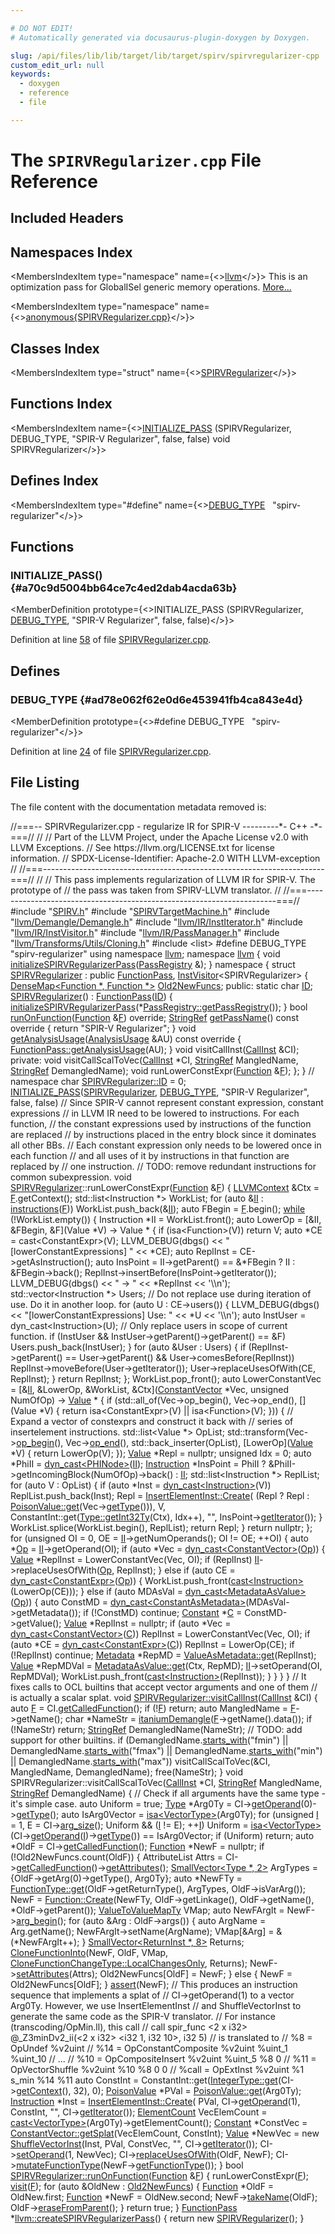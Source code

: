 ```yaml
---

# DO NOT EDIT!
# Automatically generated via docusaurus-plugin-doxygen by Doxygen.

slug: /api/files/lib/lib/target/lib/target/spirv/spirvregularizer-cpp
custom_edit_url: null
keywords:
  - doxygen
  - reference
  - file

---
```





# The `SPIRVRegularizer.cpp` File Reference

<DoxygenPage pluginConfig={pluginConfig}>



## Included Headers

<IncludesList>
<IncludesListItem
  filePath="SPIRV.h"
  permalink="/docs/api/files/lib/lib/target/lib/target/spirv/spirv-h"
  isLocal="true" />
<IncludesListItem
  filePath="SPIRVTargetMachine.h"
  permalink="/docs/api/files/lib/lib/target/lib/target/spirv/spirvtargetmachine-h"
  isLocal="true" />
<IncludesListItem
  filePath="llvm/Demangle/Demangle.h"
  permalink="/docs/api/files/include/include/llvm/include/llvm/demangle/demangle-h"
  isLocal="true" />
<IncludesListItem
  filePath="llvm/IR/InstIterator.h"
  permalink="/docs/api/files/include/include/llvm/include/llvm/ir/institerator-h"
  isLocal="true" />
<IncludesListItem
  filePath="llvm/IR/InstVisitor.h"
  permalink="/docs/api/files/include/include/llvm/include/llvm/ir/instvisitor-h"
  isLocal="true" />
<IncludesListItem
  filePath="llvm/IR/PassManager.h"
  permalink="/docs/api/files/include/include/llvm/include/llvm/ir/passmanager-h"
  isLocal="true" />
<IncludesListItem
  filePath="llvm/Transforms/Utils/Cloning.h"
  permalink="/docs/api/files/include/include/llvm/include/llvm/transforms/include/llvm/transforms/utils/cloning-h"
  isLocal="true" />
<IncludesListItem
  filePath="list"
  permalink=""
  isLocal="false" />
</IncludesList>

## Namespaces Index

<MembersIndex>

<MembersIndexItem
  type="namespace"
  name={<><a href="/docs/api/namespaces/llvm">llvm</a></>}>
This is an optimization pass for GlobalISel generic memory operations. <a href="/docs/api/namespaces/llvm/#details">More...</a>
</MembersIndexItem>

<MembersIndexItem
  type="namespace"
  name={<><a href="/docs/api/namespaces/anonymous-spirvregularizer-cpp-">anonymous&#123;SPIRVRegularizer.cpp&#125;</a></>}>
</MembersIndexItem>

</MembersIndex>

## Classes Index

<MembersIndex>

<MembersIndexItem
  type="struct"
  name={<><a href="/docs/api/structs/anonymous-namespace-spirvregularizer-cpp-/spirvregularizer">SPIRVRegularizer</a></>}>
</MembersIndexItem>

</MembersIndex>

## Functions Index

<MembersIndex>

<MembersIndexItem
  name={<><a href="#a70c9d5004bb64ce7c4ed2dab4acda63b">INITIALIZE&#95;PASS</a> (SPIRVRegularizer, DEBUG&#95;TYPE, &quot;SPIR-V Regularizer&quot;, false, false) void SPIRVRegularizer</>}>
</MembersIndexItem>

</MembersIndex>

## Defines Index

<MembersIndex>

<MembersIndexItem
  type="#define"
  name={<><a href="#ad78e062f62e0d6e453941fb4ca843e4d">DEBUG&#95;TYPE</a>&nbsp;&nbsp;&nbsp;&quot;spirv-regularizer&quot;</>}>
</MembersIndexItem>

</MembersIndex>


<SectionDefinition>

## Functions

### INITIALIZE&#95;PASS() {#a70c9d5004bb64ce7c4ed2dab4acda63b}

<MemberDefinition
  prototype={<>INITIALIZE&#95;PASS (SPIRVRegularizer, <a href="/docs/api/files/include/include/llvm/include/llvm/adt/genericcycleimpl-h/#ad78e062f62e0d6e453941fb4ca843e4d">DEBUG&#95;TYPE</a>, &quot;SPIR-V Regularizer&quot;, false, false)</>}>

Definition at line <a href="#l00058">58</a> of file <a href="/docs/api/files/lib/lib/target/lib/target/spirv/spirvregularizer-cpp">SPIRVRegularizer.cpp</a>.
</MemberDefinition>

</SectionDefinition>

<SectionDefinition>

## Defines

### DEBUG&#95;TYPE {#ad78e062f62e0d6e453941fb4ca843e4d}

<MemberDefinition
  prototype={<>#define DEBUG&#95;TYPE&nbsp;&nbsp;&nbsp;&quot;spirv-regularizer&quot;</>}>

Definition at line <a href="#l00024">24</a> of file <a href="/docs/api/files/lib/lib/target/lib/target/spirv/spirvregularizer-cpp">SPIRVRegularizer.cpp</a>.
</MemberDefinition>

</SectionDefinition>

## File Listing

The file content with the documentation metadata removed is:

<ProgramListing>

<Link id="l00001" /><CodeLine lineNumber="1"><Highlight kind="comment">//===-- SPIRVRegularizer.cpp - regularize IR for SPIR-V ---------&#42;- C++ -&#42;-===//</Highlight><Highlight kind="normal"></Highlight></CodeLine>
<Link id="l00002" /><CodeLine lineNumber="2"><Highlight kind="normal"></Highlight><Highlight kind="comment">//</Highlight><Highlight kind="normal"></Highlight></CodeLine>
<Link id="l00003" /><CodeLine lineNumber="3"><Highlight kind="normal"></Highlight><Highlight kind="comment">// Part of the LLVM Project, under the Apache License v2.0 with LLVM Exceptions.</Highlight><Highlight kind="normal"></Highlight></CodeLine>
<Link id="l00004" /><CodeLine lineNumber="4"><Highlight kind="normal"></Highlight><Highlight kind="comment">// See https://llvm.org/LICENSE.txt for license information.</Highlight><Highlight kind="normal"></Highlight></CodeLine>
<Link id="l00005" /><CodeLine lineNumber="5"><Highlight kind="normal"></Highlight><Highlight kind="comment">// SPDX-License-Identifier: Apache-2.0 WITH LLVM-exception</Highlight><Highlight kind="normal"></Highlight></CodeLine>
<Link id="l00006" /><CodeLine lineNumber="6"><Highlight kind="normal"></Highlight><Highlight kind="comment">//</Highlight><Highlight kind="normal"></Highlight></CodeLine>
<Link id="l00007" /><CodeLine lineNumber="7"><Highlight kind="normal"></Highlight><Highlight kind="comment">//===----------------------------------------------------------------------===//</Highlight><Highlight kind="normal"></Highlight></CodeLine>
<Link id="l00008" /><CodeLine lineNumber="8"><Highlight kind="normal"></Highlight><Highlight kind="comment">//</Highlight><Highlight kind="normal"></Highlight></CodeLine>
<Link id="l00009" /><CodeLine lineNumber="9"><Highlight kind="normal"></Highlight><Highlight kind="comment">// This pass implements regularization of LLVM IR for SPIR-V. The prototype of</Highlight><Highlight kind="normal"></Highlight></CodeLine>
<Link id="l00010" /><CodeLine lineNumber="10"><Highlight kind="normal"></Highlight><Highlight kind="comment">// the pass was taken from SPIRV-LLVM translator.</Highlight><Highlight kind="normal"></Highlight></CodeLine>
<Link id="l00011" /><CodeLine lineNumber="11"><Highlight kind="normal"></Highlight><Highlight kind="comment">//</Highlight><Highlight kind="normal"></Highlight></CodeLine>
<Link id="l00012" /><CodeLine lineNumber="12"><Highlight kind="normal"></Highlight><Highlight kind="comment">//===----------------------------------------------------------------------===//</Highlight><Highlight kind="normal"></Highlight></CodeLine>
<Link id="l00013" /><CodeLine lineNumber="13"><Highlight kind="normal"></Highlight></CodeLine>
<Link id="l00014" /><CodeLine lineNumber="14"><Highlight kind="normal"></Highlight><Highlight kind="preprocessor">#include &quot;<a href="/docs/api/files/lib/lib/target/lib/target/spirv/spirv-h">SPIRV.h</a>&quot;</Highlight><Highlight kind="normal"></Highlight></CodeLine>
<Link id="l00015" /><CodeLine lineNumber="15"><Highlight kind="normal"></Highlight><Highlight kind="preprocessor">#include &quot;<a href="/docs/api/files/lib/lib/target/lib/target/spirv/spirvtargetmachine-h">SPIRVTargetMachine.h</a>&quot;</Highlight><Highlight kind="normal"></Highlight></CodeLine>
<Link id="l00016" /><CodeLine lineNumber="16"><Highlight kind="normal"></Highlight><Highlight kind="preprocessor">#include &quot;<a href="/docs/api/files/include/include/llvm/include/llvm/demangle/demangle-h">llvm/Demangle/Demangle.h</a>&quot;</Highlight><Highlight kind="normal"></Highlight></CodeLine>
<Link id="l00017" /><CodeLine lineNumber="17"><Highlight kind="normal"></Highlight><Highlight kind="preprocessor">#include &quot;<a href="/docs/api/files/include/include/llvm/include/llvm/ir/institerator-h">llvm/IR/InstIterator.h</a>&quot;</Highlight><Highlight kind="normal"></Highlight></CodeLine>
<Link id="l00018" /><CodeLine lineNumber="18"><Highlight kind="normal"></Highlight><Highlight kind="preprocessor">#include &quot;<a href="/docs/api/files/include/include/llvm/include/llvm/ir/instvisitor-h">llvm/IR/InstVisitor.h</a>&quot;</Highlight><Highlight kind="normal"></Highlight></CodeLine>
<Link id="l00019" /><CodeLine lineNumber="19"><Highlight kind="normal"></Highlight><Highlight kind="preprocessor">#include &quot;<a href="/docs/api/files/include/include/llvm/include/llvm/ir/passmanager-h">llvm/IR/PassManager.h</a>&quot;</Highlight><Highlight kind="normal"></Highlight></CodeLine>
<Link id="l00020" /><CodeLine lineNumber="20"><Highlight kind="normal"></Highlight><Highlight kind="preprocessor">#include &quot;<a href="/docs/api/files/include/include/llvm/include/llvm/transforms/include/llvm/transforms/utils/cloning-h">llvm/Transforms/Utils/Cloning.h</a>&quot;</Highlight><Highlight kind="normal"></Highlight></CodeLine>
<Link id="l00021" /><CodeLine lineNumber="21"><Highlight kind="normal"></Highlight></CodeLine>
<Link id="l00022" /><CodeLine lineNumber="22"><Highlight kind="normal"></Highlight><Highlight kind="preprocessor">#include &lt;list&gt;</Highlight><Highlight kind="normal"></Highlight></CodeLine>
<Link id="l00023" /><CodeLine lineNumber="23"><Highlight kind="normal"></Highlight></CodeLine>
<Link id="l00024" /><CodeLine lineNumber="24" lineLink="#ad78e062f62e0d6e453941fb4ca843e4d"><Highlight kind="normal"></Highlight><Highlight kind="preprocessor">#define DEBUG&#95;TYPE &quot;spirv-regularizer&quot;</Highlight><Highlight kind="normal"></Highlight></CodeLine>
<Link id="l00025" /><CodeLine lineNumber="25"><Highlight kind="normal"></Highlight></CodeLine>
<Link id="l00026" /><CodeLine lineNumber="26"><Highlight kind="normal"></Highlight><Highlight kind="keyword">using namespace </Highlight><Highlight kind="normal"><a href="/docs/api/namespaces/llvm">llvm</a>;</Highlight></CodeLine>
<Link id="l00027" /><CodeLine lineNumber="27"><Highlight kind="normal"></Highlight></CodeLine>
<Link id="l00028" /><CodeLine lineNumber="28"><Highlight kind="normal"></Highlight><Highlight kind="keyword">namespace </Highlight><Highlight kind="normal"><a href="/docs/api/namespaces/llvm">llvm</a> &#123;</Highlight></CodeLine>
<Link id="l00029" /><CodeLine lineNumber="29" lineLink="/docs/api/namespaces/llvm/#a7d67cd03e1f9f6953f0417370f3f9ff7"><Highlight kind="normal"></Highlight><Highlight kind="keywordtype">void</Highlight><Highlight kind="normal"> <a href="/docs/api/namespaces/llvm/#a7d67cd03e1f9f6953f0417370f3f9ff7">initializeSPIRVRegularizerPass</a>(<a href="/docs/api/classes/llvm/passregistry">PassRegistry</a> &amp;);</Highlight></CodeLine>
<Link id="l00030" /><CodeLine lineNumber="30"><Highlight kind="normal">&#125;</Highlight></CodeLine>
<Link id="l00031" /><CodeLine lineNumber="31"><Highlight kind="normal"></Highlight></CodeLine>
<Link id="l00032" /><CodeLine lineNumber="32" lineLink="/docs/api/namespaces/anonymous-spirvregularizer-cpp-"><Highlight kind="normal"></Highlight><Highlight kind="keyword">namespace </Highlight><Highlight kind="normal">&#123;</Highlight></CodeLine>
<Link id="l00033" /><CodeLine lineNumber="33" lineLink="/docs/api/structs/anonymous-namespace-spirvregularizer-cpp-/spirvregularizer"><Highlight kind="normal"></Highlight><Highlight kind="keyword">struct </Highlight><Highlight kind="normal"><a href="/docs/api/structs/anonymous-namespace-spirvregularizer-cpp-/spirvregularizer/#afc96d81c4b2ba8a3e77680438999aa40">SPIRVRegularizer</a> : </Highlight><Highlight kind="keyword">public</Highlight><Highlight kind="normal"> <a href="/docs/api/classes/llvm/functionpass/#a7691d83e3561f781cae4ce4a01bdfa93">FunctionPass</a>, <a href="/docs/api/classes/llvm/instvisitor">InstVisitor</a>&lt;SPIRVRegularizer&gt; &#123;</Highlight></CodeLine>
<Link id="l00034" /><CodeLine lineNumber="34" lineLink="/docs/api/structs/anonymous-namespace-spirvregularizer-cpp-/spirvregularizer/#a17210b7a7899165f2bec96fd3a8a90e3"><Highlight kind="normal">  <a href="/docs/api/classes/llvm/densemap">DenseMap&lt;Function &#42;, Function &#42;&gt;</a> <a href="/docs/api/structs/anonymous-namespace-spirvregularizer-cpp-/spirvregularizer/#a17210b7a7899165f2bec96fd3a8a90e3">Old2NewFuncs</a>;</Highlight></CodeLine>
<Link id="l00035" /><CodeLine lineNumber="35"><Highlight kind="normal"></Highlight></CodeLine>
<Link id="l00036" /><CodeLine lineNumber="36"><Highlight kind="normal"></Highlight><Highlight kind="keyword">public</Highlight><Highlight kind="normal">:</Highlight></CodeLine>
<Link id="l00037" /><CodeLine lineNumber="37" lineLink="/docs/api/structs/anonymous-namespace-spirvregularizer-cpp-/spirvregularizer/#a0ae5036d09f1973d8adfbf28146ba4c9"><Highlight kind="normal">  </Highlight><Highlight kind="keyword">static</Highlight><Highlight kind="normal"> </Highlight><Highlight kind="keywordtype">char</Highlight><Highlight kind="normal"> <a href="/docs/api/structs/anonymous-namespace-spirvregularizer-cpp-/spirvregularizer/#a0ae5036d09f1973d8adfbf28146ba4c9">ID</a>;</Highlight></CodeLine>
<Link id="l00038" /><CodeLine lineNumber="38" lineLink="/docs/api/structs/anonymous-namespace-spirvregularizer-cpp-/spirvregularizer/#afc96d81c4b2ba8a3e77680438999aa40"><Highlight kind="normal">  <a href="/docs/api/structs/anonymous-namespace-spirvregularizer-cpp-/spirvregularizer/#afc96d81c4b2ba8a3e77680438999aa40">SPIRVRegularizer</a>() : <a href="/docs/api/classes/llvm/functionpass/#a7691d83e3561f781cae4ce4a01bdfa93">FunctionPass</a>(<a href="/docs/api/structs/anonymous-namespace-spirvregularizer-cpp-/spirvregularizer/#a0ae5036d09f1973d8adfbf28146ba4c9">ID</a>) &#123;</Highlight></CodeLine>
<Link id="l00039" /><CodeLine lineNumber="39"><Highlight kind="normal">    <a href="/docs/api/namespaces/llvm/#a7d67cd03e1f9f6953f0417370f3f9ff7">initializeSPIRVRegularizerPass</a>(&#42;<a href="/docs/api/classes/llvm/passregistry/#a05a729900b76c89e808c6c3094921b2f">PassRegistry::getPassRegistry</a>());</Highlight></CodeLine>
<Link id="l00040" /><CodeLine lineNumber="40"><Highlight kind="normal">  &#125;</Highlight></CodeLine>
<Link id="l00041" /><CodeLine lineNumber="41"><Highlight kind="normal">  </Highlight><Highlight kind="keywordtype">bool</Highlight><Highlight kind="normal"> <a href="/docs/api/files/lib/lib/transforms/lib/transforms/utils/entryexitinstrumenter-cpp/#a3985f1f39349428d17f0d2b81ebc6349">runOnFunction</a>(<a href="/docs/api/classes/llvm/function">Function</a> &amp;<a href="/docs/api/files/lib/lib/support/md5-cpp/#a96d73bbd7af15cb1fc38c3f4a3bd82e9">F</a>) </Highlight><Highlight kind="keyword">override</Highlight><Highlight kind="normal">;</Highlight></CodeLine>
<Link id="l00042" /><CodeLine lineNumber="42" lineLink="/docs/api/structs/anonymous-namespace-spirvregularizer-cpp-/spirvregularizer/#ae266c38e684cef50021595cd57685310"><Highlight kind="normal">  <a href="/docs/api/classes/llvm/stringref">StringRef</a> <a href="/docs/api/structs/anonymous-namespace-spirvregularizer-cpp-/spirvregularizer/#ae266c38e684cef50021595cd57685310">getPassName</a>()</Highlight><Highlight kind="keyword"> const override </Highlight><Highlight kind="normal">&#123; </Highlight><Highlight kind="keywordflow">return</Highlight><Highlight kind="normal"> </Highlight><Highlight kind="stringliteral">&quot;SPIR-V Regularizer&quot;</Highlight><Highlight kind="normal">; &#125;</Highlight></CodeLine>
<Link id="l00043" /><CodeLine lineNumber="43"><Highlight kind="normal"></Highlight></CodeLine>
<Link id="l00044" /><CodeLine lineNumber="44" lineLink="/docs/api/structs/anonymous-namespace-spirvregularizer-cpp-/spirvregularizer/#ac3fdb03fb019719c4a8fdb2a93a888a5"><Highlight kind="normal">  </Highlight><Highlight kind="keywordtype">void</Highlight><Highlight kind="normal"> <a href="/docs/api/structs/anonymous-namespace-spirvregularizer-cpp-/spirvregularizer/#ac3fdb03fb019719c4a8fdb2a93a888a5">getAnalysisUsage</a>(<a href="/docs/api/classes/llvm/analysisusage">AnalysisUsage</a> &amp;AU)</Highlight><Highlight kind="keyword"> const override </Highlight><Highlight kind="normal">&#123;</Highlight></CodeLine>
<Link id="l00045" /><CodeLine lineNumber="45"><Highlight kind="normal">    <a href="/docs/api/classes/llvm/pass/#a6590d0486104165ca40c7df0707f7b9e">FunctionPass::getAnalysisUsage</a>(AU);</Highlight></CodeLine>
<Link id="l00046" /><CodeLine lineNumber="46"><Highlight kind="normal">  &#125;</Highlight></CodeLine>
<Link id="l00047" /><CodeLine lineNumber="47"><Highlight kind="normal">  </Highlight><Highlight kind="keywordtype">void</Highlight><Highlight kind="normal"> visitCallInst(<a href="/docs/api/classes/llvm/callinst">CallInst</a> &amp;CI);</Highlight></CodeLine>
<Link id="l00048" /><CodeLine lineNumber="48"><Highlight kind="normal"></Highlight></CodeLine>
<Link id="l00049" /><CodeLine lineNumber="49"><Highlight kind="normal"></Highlight><Highlight kind="keyword">private</Highlight><Highlight kind="normal">:</Highlight></CodeLine>
<Link id="l00050" /><CodeLine lineNumber="50"><Highlight kind="normal">  </Highlight><Highlight kind="keywordtype">void</Highlight><Highlight kind="normal"> visitCallScalToVec(<a href="/docs/api/classes/llvm/callinst">CallInst</a> &#42;CI, <a href="/docs/api/classes/llvm/stringref">StringRef</a> MangledName,</Highlight></CodeLine>
<Link id="l00051" /><CodeLine lineNumber="51"><Highlight kind="normal">                          <a href="/docs/api/classes/llvm/stringref">StringRef</a> DemangledName);</Highlight></CodeLine>
<Link id="l00052" /><CodeLine lineNumber="52"><Highlight kind="normal">  </Highlight><Highlight kind="keywordtype">void</Highlight><Highlight kind="normal"> runLowerConstExpr(<a href="/docs/api/classes/llvm/function">Function</a> &amp;<a href="/docs/api/files/lib/lib/support/md5-cpp/#a96d73bbd7af15cb1fc38c3f4a3bd82e9">F</a>);</Highlight></CodeLine>
<Link id="l00053" /><CodeLine lineNumber="53"><Highlight kind="normal">&#125;;</Highlight></CodeLine>
<Link id="l00054" /><CodeLine lineNumber="54"><Highlight kind="normal">&#125; </Highlight><Highlight kind="comment">// namespace</Highlight><Highlight kind="normal"></Highlight></CodeLine>
<Link id="l00055" /><CodeLine lineNumber="55"><Highlight kind="normal"></Highlight></CodeLine>
<Link id="l00056" /><CodeLine lineNumber="56"><Highlight kind="normal"></Highlight><Highlight kind="keywordtype">char</Highlight><Highlight kind="normal"> <a href="/docs/api/structs/anonymous-namespace-spirvregularizer-cpp-/spirvregularizer/#a0ae5036d09f1973d8adfbf28146ba4c9">SPIRVRegularizer::ID</a> = 0;</Highlight></CodeLine>
<Link id="l00057" /><CodeLine lineNumber="57"><Highlight kind="normal"></Highlight></CodeLine>
<Link id="l00058" /><CodeLine lineNumber="58" lineLink="#a70c9d5004bb64ce7c4ed2dab4acda63b"><Highlight kind="normal"><a href="/docs/api/files/include/include/llvm/passsupport-h/#af807c9595d50b45c0008924c4679c85c">INITIALIZE&#95;PASS</a>(<a href="/docs/api/structs/anonymous-namespace-spirvregularizer-cpp-/spirvregularizer/#afc96d81c4b2ba8a3e77680438999aa40">SPIRVRegularizer</a>, <a href="/docs/api/files/include/include/llvm/include/llvm/adt/genericcycleimpl-h/#ad78e062f62e0d6e453941fb4ca843e4d">DEBUG&#95;TYPE</a>, </Highlight><Highlight kind="stringliteral">&quot;SPIR-V Regularizer&quot;</Highlight><Highlight kind="normal">, </Highlight><Highlight kind="keyword">false</Highlight><Highlight kind="normal">,</Highlight></CodeLine>
<Link id="l00059" /><CodeLine lineNumber="59"><Highlight kind="normal">                </Highlight><Highlight kind="keyword">false</Highlight><Highlight kind="normal">)</Highlight></CodeLine>
<Link id="l00060" /><CodeLine lineNumber="60"><Highlight kind="normal"></Highlight></CodeLine>
<Link id="l00061" /><CodeLine lineNumber="61"><Highlight kind="normal"></Highlight><Highlight kind="comment">// Since SPIR-V cannot represent constant expression, constant expressions</Highlight><Highlight kind="normal"></Highlight></CodeLine>
<Link id="l00062" /><CodeLine lineNumber="62"><Highlight kind="normal"></Highlight><Highlight kind="comment">// in LLVM IR need to be lowered to instructions. For each function,</Highlight><Highlight kind="normal"></Highlight></CodeLine>
<Link id="l00063" /><CodeLine lineNumber="63"><Highlight kind="normal"></Highlight><Highlight kind="comment">// the constant expressions used by instructions of the function are replaced</Highlight><Highlight kind="normal"></Highlight></CodeLine>
<Link id="l00064" /><CodeLine lineNumber="64"><Highlight kind="normal"></Highlight><Highlight kind="comment">// by instructions placed in the entry block since it dominates all other BBs.</Highlight><Highlight kind="normal"></Highlight></CodeLine>
<Link id="l00065" /><CodeLine lineNumber="65"><Highlight kind="normal"></Highlight><Highlight kind="comment">// Each constant expression only needs to be lowered once in each function</Highlight><Highlight kind="normal"></Highlight></CodeLine>
<Link id="l00066" /><CodeLine lineNumber="66"><Highlight kind="normal"></Highlight><Highlight kind="comment">// and all uses of it by instructions in that function are replaced by</Highlight><Highlight kind="normal"></Highlight></CodeLine>
<Link id="l00067" /><CodeLine lineNumber="67"><Highlight kind="normal"></Highlight><Highlight kind="comment">// one instruction.</Highlight><Highlight kind="normal"></Highlight></CodeLine>
<Link id="l00068" /><CodeLine lineNumber="68"><Highlight kind="normal"></Highlight><Highlight kind="comment">// TODO: remove redundant instructions for common subexpression.</Highlight><Highlight kind="normal"></Highlight></CodeLine>
<Link id="l00069" /><CodeLine lineNumber="69"><Highlight kind="normal">void <a href="/docs/api/structs/anonymous-namespace-spirvregularizer-cpp-/spirvregularizer/#afc96d81c4b2ba8a3e77680438999aa40">SPIRVRegularizer</a>::runLowerConstExpr(<a href="/docs/api/classes/llvm/function">Function</a> &amp;<a href="/docs/api/files/lib/lib/support/md5-cpp/#a96d73bbd7af15cb1fc38c3f4a3bd82e9">F</a>) &#123;</Highlight></CodeLine>
<Link id="l00070" /><CodeLine lineNumber="70"><Highlight kind="normal">  <a href="/docs/api/classes/llvm/llvmcontext">LLVMContext</a> &amp;Ctx = <a href="/docs/api/files/lib/lib/support/md5-cpp/#a96d73bbd7af15cb1fc38c3f4a3bd82e9">F</a>.getContext();</Highlight></CodeLine>
<Link id="l00071" /><CodeLine lineNumber="71"><Highlight kind="normal">  std::list&lt;Instruction &#42;&gt; WorkList;</Highlight></CodeLine>
<Link id="l00072" /><CodeLine lineNumber="72"><Highlight kind="normal">  </Highlight><Highlight kind="keywordflow">for</Highlight><Highlight kind="normal"> (</Highlight><Highlight kind="keyword">auto</Highlight><Highlight kind="normal"> &amp;<a href="/docs/api/files/lib/lib/target/lib/target/nvptx/nvvmintrrange-cpp/#ac5804672fc0850438d63caec770647f8">II</a> : <a href="/docs/api/files/lib/lib/codegen/atomicexpandpass-cpp/#a1bcc06b1cb86bd0ea08f33323190bdaa">instructions</a>(<a href="/docs/api/files/lib/lib/support/md5-cpp/#a96d73bbd7af15cb1fc38c3f4a3bd82e9">F</a>))</Highlight></CodeLine>
<Link id="l00073" /><CodeLine lineNumber="73"><Highlight kind="normal">    WorkList.push&#95;back(&amp;<a href="/docs/api/files/lib/lib/target/lib/target/nvptx/nvvmintrrange-cpp/#ac5804672fc0850438d63caec770647f8">II</a>);</Highlight></CodeLine>
<Link id="l00074" /><CodeLine lineNumber="74"><Highlight kind="normal"></Highlight></CodeLine>
<Link id="l00075" /><CodeLine lineNumber="75"><Highlight kind="normal">  </Highlight><Highlight kind="keyword">auto</Highlight><Highlight kind="normal"> FBegin = <a href="/docs/api/files/lib/lib/support/md5-cpp/#a96d73bbd7af15cb1fc38c3f4a3bd82e9">F</a>.begin();</Highlight></CodeLine>
<Link id="l00076" /><CodeLine lineNumber="76"><Highlight kind="normal">  <a href="/docs/api/files/lib/lib/target/lib/target/nvptx/nvvmreflect-cpp/#a503c0214540e80733c0a0c53c067e6ee">while</a> (!WorkList.empty()) &#123;</Highlight></CodeLine>
<Link id="l00077" /><CodeLine lineNumber="77"><Highlight kind="normal">    Instruction &#42;II = WorkList.front();</Highlight></CodeLine>
<Link id="l00078" /><CodeLine lineNumber="78"><Highlight kind="normal"></Highlight></CodeLine>
<Link id="l00079" /><CodeLine lineNumber="79"><Highlight kind="normal">    auto LowerOp = &#91;&amp;II, &amp;FBegin, &amp;F&#93;(Value &#42;V) -&gt; Value &#42; &#123;</Highlight></CodeLine>
<Link id="l00080" /><CodeLine lineNumber="80"><Highlight kind="normal">      if (isa&lt;Function&gt;(V))</Highlight></CodeLine>
<Link id="l00081" /><CodeLine lineNumber="81"><Highlight kind="normal">        return V;</Highlight></CodeLine>
<Link id="l00082" /><CodeLine lineNumber="82"><Highlight kind="normal">      auto &#42;CE = cast&lt;ConstantExpr&gt;(V);</Highlight></CodeLine>
<Link id="l00083" /><CodeLine lineNumber="83"><Highlight kind="normal">      LLVM&#95;DEBUG(dbgs() &lt;&lt; </Highlight><Highlight kind="stringliteral">&quot;&#91;lowerConstantExpressions&#93; &quot;</Highlight><Highlight kind="normal"> &lt;&lt; &#42;CE);</Highlight></CodeLine>
<Link id="l00084" /><CodeLine lineNumber="84"><Highlight kind="normal">      auto ReplInst = CE-&gt;getAsInstruction();</Highlight></CodeLine>
<Link id="l00085" /><CodeLine lineNumber="85"><Highlight kind="normal">      auto InsPoint = II-&gt;getParent() == &amp;&#42;FBegin ? II : &amp;FBegin-&gt;back();</Highlight></CodeLine>
<Link id="l00086" /><CodeLine lineNumber="86"><Highlight kind="normal">      ReplInst-&gt;insertBefore(InsPoint-&gt;getIterator());</Highlight></CodeLine>
<Link id="l00087" /><CodeLine lineNumber="87"><Highlight kind="normal">      LLVM&#95;DEBUG(dbgs() &lt;&lt; </Highlight><Highlight kind="stringliteral">&quot; -&gt; &quot;</Highlight><Highlight kind="normal"> &lt;&lt; &#42;ReplInst &lt;&lt; </Highlight><Highlight kind="stringliteral">&#39;\\n&#39;</Highlight><Highlight kind="normal">);</Highlight></CodeLine>
<Link id="l00088" /><CodeLine lineNumber="88"><Highlight kind="normal">      std::vector&lt;Instruction &#42;&gt; Users;</Highlight></CodeLine>
<Link id="l00089" /><CodeLine lineNumber="89"><Highlight kind="normal">      </Highlight><Highlight kind="comment">// Do not replace use during iteration of use. Do it in another loop.</Highlight><Highlight kind="normal"></Highlight></CodeLine>
<Link id="l00090" /><CodeLine lineNumber="90"><Highlight kind="normal">      for (auto U : CE-&gt;users()) &#123;</Highlight></CodeLine>
<Link id="l00091" /><CodeLine lineNumber="91"><Highlight kind="normal">        LLVM&#95;DEBUG(dbgs() &lt;&lt; </Highlight><Highlight kind="stringliteral">&quot;&#91;lowerConstantExpressions&#93; Use: &quot;</Highlight><Highlight kind="normal"> &lt;&lt; &#42;U &lt;&lt; </Highlight><Highlight kind="stringliteral">&#39;\\n&#39;</Highlight><Highlight kind="normal">);</Highlight></CodeLine>
<Link id="l00092" /><CodeLine lineNumber="92"><Highlight kind="normal">        auto InstUser = dyn&#95;cast&lt;Instruction&gt;(U);</Highlight></CodeLine>
<Link id="l00093" /><CodeLine lineNumber="93"><Highlight kind="normal">        </Highlight><Highlight kind="comment">// Only replace users in scope of current function.</Highlight><Highlight kind="normal"></Highlight></CodeLine>
<Link id="l00094" /><CodeLine lineNumber="94"><Highlight kind="normal">        if (InstUser &amp;&amp; InstUser-&gt;getParent()-&gt;getParent() == &amp;F)</Highlight></CodeLine>
<Link id="l00095" /><CodeLine lineNumber="95"><Highlight kind="normal">          Users.push&#95;back(InstUser);</Highlight></CodeLine>
<Link id="l00096" /><CodeLine lineNumber="96"><Highlight kind="normal">      &#125;</Highlight></CodeLine>
<Link id="l00097" /><CodeLine lineNumber="97"><Highlight kind="normal">      for (auto &amp;User : Users) &#123;</Highlight></CodeLine>
<Link id="l00098" /><CodeLine lineNumber="98"><Highlight kind="normal">        if (ReplInst-&gt;getParent() == User-&gt;getParent() &amp;&amp;</Highlight></CodeLine>
<Link id="l00099" /><CodeLine lineNumber="99"><Highlight kind="normal">            User-&gt;comesBefore(ReplInst))</Highlight></CodeLine>
<Link id="l00100" /><CodeLine lineNumber="100"><Highlight kind="normal">          ReplInst-&gt;moveBefore(User-&gt;getIterator());</Highlight></CodeLine>
<Link id="l00101" /><CodeLine lineNumber="101"><Highlight kind="normal">        User-&gt;replaceUsesOfWith(CE, ReplInst);</Highlight></CodeLine>
<Link id="l00102" /><CodeLine lineNumber="102"><Highlight kind="normal">      &#125;</Highlight></CodeLine>
<Link id="l00103" /><CodeLine lineNumber="103"><Highlight kind="normal">      return ReplInst;</Highlight></CodeLine>
<Link id="l00104" /><CodeLine lineNumber="104"><Highlight kind="normal">    &#125;;</Highlight></CodeLine>
<Link id="l00105" /><CodeLine lineNumber="105"><Highlight kind="normal"></Highlight></CodeLine>
<Link id="l00106" /><CodeLine lineNumber="106"><Highlight kind="normal">    WorkList.pop&#95;front();</Highlight></CodeLine>
<Link id="l00107" /><CodeLine lineNumber="107"><Highlight kind="normal">    </Highlight><Highlight kind="keyword">auto</Highlight><Highlight kind="normal"> LowerConstantVec = &#91;&amp;<a href="/docs/api/files/lib/lib/target/lib/target/nvptx/nvvmintrrange-cpp/#ac5804672fc0850438d63caec770647f8">II</a>, &amp;LowerOp, &amp;WorkList,</Highlight></CodeLine>
<Link id="l00108" /><CodeLine lineNumber="108"><Highlight kind="normal">                             &amp;Ctx&#93;(<a href="/docs/api/classes/llvm/constantvector">ConstantVector</a> &#42;Vec,</Highlight></CodeLine>
<Link id="l00109" /><CodeLine lineNumber="109"><Highlight kind="normal">                                   </Highlight><Highlight kind="keywordtype">unsigned</Highlight><Highlight kind="normal"> NumOfOp) -&gt; <a href="/docs/api/classes/llvm/value">Value</a> &#42; &#123;</Highlight></CodeLine>
<Link id="l00110" /><CodeLine lineNumber="110"><Highlight kind="normal">      if (std::all&#95;of(Vec-&gt;op&#95;begin(), Vec-&gt;op&#95;end(), &#91;&#93;(Value &#42;V) &#123;</Highlight></CodeLine>
<Link id="l00111" /><CodeLine lineNumber="111"><Highlight kind="normal">            return isa&lt;ConstantExpr&gt;(V) || isa&lt;Function&gt;(V);</Highlight></CodeLine>
<Link id="l00112" /><CodeLine lineNumber="112"><Highlight kind="normal">          &#125;)) &#123;</Highlight></CodeLine>
<Link id="l00113" /><CodeLine lineNumber="113"><Highlight kind="normal">        </Highlight><Highlight kind="comment">// Expand a vector of constexprs and construct it back with</Highlight><Highlight kind="normal"></Highlight></CodeLine>
<Link id="l00114" /><CodeLine lineNumber="114"><Highlight kind="normal">        </Highlight><Highlight kind="comment">// series of insertelement instructions.</Highlight><Highlight kind="normal"></Highlight></CodeLine>
<Link id="l00115" /><CodeLine lineNumber="115"><Highlight kind="normal">        std::list&lt;Value &#42;&gt; OpList;</Highlight></CodeLine>
<Link id="l00116" /><CodeLine lineNumber="116"><Highlight kind="normal">        std::transform(Vec-&gt;<a href="/docs/api/classes/llvm/user/#a2eeb1c7ed1cfe403f2ae0470e36c07e2">op&#95;begin</a>(), Vec-&gt;<a href="/docs/api/classes/llvm/user/#af41f58e730804d10b91fcff39b035f74">op&#95;end</a>(),</Highlight></CodeLine>
<Link id="l00117" /><CodeLine lineNumber="117"><Highlight kind="normal">                       std::back&#95;inserter(OpList),</Highlight></CodeLine>
<Link id="l00118" /><CodeLine lineNumber="118"><Highlight kind="normal">                       &#91;LowerOp&#93;(<a href="/docs/api/classes/llvm/value">Value</a> &#42;V) &#123; return LowerOp(V); &#125;);</Highlight></CodeLine>
<Link id="l00119" /><CodeLine lineNumber="119"><Highlight kind="normal">        <a href="/docs/api/classes/llvm/value">Value</a> &#42;Repl = </Highlight><Highlight kind="keyword">nullptr</Highlight><Highlight kind="normal">;</Highlight></CodeLine>
<Link id="l00120" /><CodeLine lineNumber="120"><Highlight kind="normal">        </Highlight><Highlight kind="keywordtype">unsigned</Highlight><Highlight kind="normal"> Idx = 0;</Highlight></CodeLine>
<Link id="l00121" /><CodeLine lineNumber="121"><Highlight kind="normal">        </Highlight><Highlight kind="keyword">auto</Highlight><Highlight kind="normal"> &#42;PhiII = <a href="/docs/api/namespaces/llvm/#a22eeee01734061ac1b31ccd994c49eef">dyn&#95;cast&lt;PHINode&gt;</a>(<a href="/docs/api/files/lib/lib/target/lib/target/nvptx/nvvmintrrange-cpp/#ac5804672fc0850438d63caec770647f8">II</a>);</Highlight></CodeLine>
<Link id="l00122" /><CodeLine lineNumber="122"><Highlight kind="normal">        <a href="/docs/api/classes/llvm/instruction">Instruction</a> &#42;InsPoint =</Highlight></CodeLine>
<Link id="l00123" /><CodeLine lineNumber="123"><Highlight kind="normal">            PhiII ? &amp;PhiII-&gt;getIncomingBlock(NumOfOp)-&gt;back() : <a href="/docs/api/files/lib/lib/target/lib/target/nvptx/nvvmintrrange-cpp/#ac5804672fc0850438d63caec770647f8">II</a>;</Highlight></CodeLine>
<Link id="l00124" /><CodeLine lineNumber="124"><Highlight kind="normal">        std::list&lt;Instruction &#42;&gt; ReplList;</Highlight></CodeLine>
<Link id="l00125" /><CodeLine lineNumber="125"><Highlight kind="normal">        </Highlight><Highlight kind="keywordflow">for</Highlight><Highlight kind="normal"> (</Highlight><Highlight kind="keyword">auto</Highlight><Highlight kind="normal"> V : OpList) &#123;</Highlight></CodeLine>
<Link id="l00126" /><CodeLine lineNumber="126"><Highlight kind="normal">          </Highlight><Highlight kind="keywordflow">if</Highlight><Highlight kind="normal"> (</Highlight><Highlight kind="keyword">auto</Highlight><Highlight kind="normal"> &#42;Inst = <a href="/docs/api/namespaces/llvm/#a22eeee01734061ac1b31ccd994c49eef">dyn&#95;cast&lt;Instruction&gt;</a>(V))</Highlight></CodeLine>
<Link id="l00127" /><CodeLine lineNumber="127"><Highlight kind="normal">            ReplList.push&#95;back(Inst);</Highlight></CodeLine>
<Link id="l00128" /><CodeLine lineNumber="128"><Highlight kind="normal">          Repl = <a href="/docs/api/classes/llvm/insertelementinst/#a3c7d92166c1f18129c2727c9dc808b29">InsertElementInst::Create</a>(</Highlight></CodeLine>
<Link id="l00129" /><CodeLine lineNumber="129"><Highlight kind="normal">              (Repl ? Repl : <a href="/docs/api/classes/llvm/poisonvalue/#a1bf08613fb664a2e377a9a72c59a6b66">PoisonValue::get</a>(Vec-&gt;<a href="/docs/api/classes/llvm/constantvector/#a905aa2c18ca16ed8304461695f373120">getType</a>())), V,</Highlight></CodeLine>
<Link id="l00130" /><CodeLine lineNumber="130"><Highlight kind="normal">              ConstantInt::get(<a href="/docs/api/classes/llvm/type/#a30dd396c5b40cd86c1591872e574ccdf">Type::getInt32Ty</a>(Ctx), Idx++), </Highlight><Highlight kind="stringliteral">&quot;&quot;</Highlight><Highlight kind="normal">,</Highlight></CodeLine>
<Link id="l00131" /><CodeLine lineNumber="131"><Highlight kind="normal">              InsPoint-&gt;<a href="/docs/api/classes/llvm/ilist-node-impl/#af719fc783be6589465137d997701a432">getIterator</a>());</Highlight></CodeLine>
<Link id="l00132" /><CodeLine lineNumber="132"><Highlight kind="normal">        &#125;</Highlight></CodeLine>
<Link id="l00133" /><CodeLine lineNumber="133"><Highlight kind="normal">        WorkList.splice(WorkList.begin(), ReplList);</Highlight></CodeLine>
<Link id="l00134" /><CodeLine lineNumber="134"><Highlight kind="normal">        </Highlight><Highlight kind="keywordflow">return</Highlight><Highlight kind="normal"> Repl;</Highlight></CodeLine>
<Link id="l00135" /><CodeLine lineNumber="135"><Highlight kind="normal">      &#125;</Highlight></CodeLine>
<Link id="l00136" /><CodeLine lineNumber="136"><Highlight kind="normal">      </Highlight><Highlight kind="keywordflow">return</Highlight><Highlight kind="normal"> </Highlight><Highlight kind="keyword">nullptr</Highlight><Highlight kind="normal">;</Highlight></CodeLine>
<Link id="l00137" /><CodeLine lineNumber="137"><Highlight kind="normal">    &#125;;</Highlight></CodeLine>
<Link id="l00138" /><CodeLine lineNumber="138"><Highlight kind="normal">    </Highlight><Highlight kind="keywordflow">for</Highlight><Highlight kind="normal"> (</Highlight><Highlight kind="keywordtype">unsigned</Highlight><Highlight kind="normal"> OI = 0, OE = <a href="/docs/api/files/lib/lib/target/lib/target/nvptx/nvvmintrrange-cpp/#ac5804672fc0850438d63caec770647f8">II</a>-&gt;getNumOperands(); OI != OE; ++OI) &#123;</Highlight></CodeLine>
<Link id="l00139" /><CodeLine lineNumber="139"><Highlight kind="normal">      </Highlight><Highlight kind="keyword">auto</Highlight><Highlight kind="normal"> &#42;<a href="/docs/api/namespaces/llvm/#ab471937b9a227e70c7fe8bd9604014d6">Op</a> = <a href="/docs/api/files/lib/lib/target/lib/target/nvptx/nvvmintrrange-cpp/#ac5804672fc0850438d63caec770647f8">II</a>-&gt;getOperand(OI);</Highlight></CodeLine>
<Link id="l00140" /><CodeLine lineNumber="140"><Highlight kind="normal">      </Highlight><Highlight kind="keywordflow">if</Highlight><Highlight kind="normal"> (</Highlight><Highlight kind="keyword">auto</Highlight><Highlight kind="normal"> &#42;Vec = <a href="/docs/api/namespaces/llvm/#a22eeee01734061ac1b31ccd994c49eef">dyn&#95;cast&lt;ConstantVector&gt;</a>(<a href="/docs/api/namespaces/llvm/#ab471937b9a227e70c7fe8bd9604014d6">Op</a>)) &#123;</Highlight></CodeLine>
<Link id="l00141" /><CodeLine lineNumber="141"><Highlight kind="normal">        <a href="/docs/api/classes/llvm/value">Value</a> &#42;ReplInst = LowerConstantVec(Vec, OI);</Highlight></CodeLine>
<Link id="l00142" /><CodeLine lineNumber="142"><Highlight kind="normal">        </Highlight><Highlight kind="keywordflow">if</Highlight><Highlight kind="normal"> (ReplInst)</Highlight></CodeLine>
<Link id="l00143" /><CodeLine lineNumber="143"><Highlight kind="normal">          <a href="/docs/api/files/lib/lib/target/lib/target/nvptx/nvvmintrrange-cpp/#ac5804672fc0850438d63caec770647f8">II</a>-&gt;replaceUsesOfWith(<a href="/docs/api/namespaces/llvm/#ab471937b9a227e70c7fe8bd9604014d6">Op</a>, ReplInst);</Highlight></CodeLine>
<Link id="l00144" /><CodeLine lineNumber="144"><Highlight kind="normal">      &#125; </Highlight><Highlight kind="keywordflow">else</Highlight><Highlight kind="normal"> </Highlight><Highlight kind="keywordflow">if</Highlight><Highlight kind="normal"> (</Highlight><Highlight kind="keyword">auto</Highlight><Highlight kind="normal"> CE = <a href="/docs/api/namespaces/llvm/#a22eeee01734061ac1b31ccd994c49eef">dyn&#95;cast&lt;ConstantExpr&gt;</a>(<a href="/docs/api/namespaces/llvm/#ab471937b9a227e70c7fe8bd9604014d6">Op</a>)) &#123;</Highlight></CodeLine>
<Link id="l00145" /><CodeLine lineNumber="145"><Highlight kind="normal">        WorkList.push&#95;front(<a href="/docs/api/namespaces/llvm/#ac4fc845f5ed92de63cd4474f128f5fc5">cast&lt;Instruction&gt;</a>(LowerOp(CE)));</Highlight></CodeLine>
<Link id="l00146" /><CodeLine lineNumber="146"><Highlight kind="normal">      &#125; </Highlight><Highlight kind="keywordflow">else</Highlight><Highlight kind="normal"> </Highlight><Highlight kind="keywordflow">if</Highlight><Highlight kind="normal"> (</Highlight><Highlight kind="keyword">auto</Highlight><Highlight kind="normal"> MDAsVal = <a href="/docs/api/namespaces/llvm/#a22eeee01734061ac1b31ccd994c49eef">dyn&#95;cast&lt;MetadataAsValue&gt;</a>(<a href="/docs/api/namespaces/llvm/#ab471937b9a227e70c7fe8bd9604014d6">Op</a>)) &#123;</Highlight></CodeLine>
<Link id="l00147" /><CodeLine lineNumber="147"><Highlight kind="normal">        </Highlight><Highlight kind="keyword">auto</Highlight><Highlight kind="normal"> ConstMD = <a href="/docs/api/namespaces/llvm/#a22eeee01734061ac1b31ccd994c49eef">dyn&#95;cast&lt;ConstantAsMetadata&gt;</a>(MDAsVal-&gt;getMetadata());</Highlight></CodeLine>
<Link id="l00148" /><CodeLine lineNumber="148"><Highlight kind="normal">        </Highlight><Highlight kind="keywordflow">if</Highlight><Highlight kind="normal"> (!ConstMD)</Highlight></CodeLine>
<Link id="l00149" /><CodeLine lineNumber="149"><Highlight kind="normal">          </Highlight><Highlight kind="keywordflow">continue</Highlight><Highlight kind="normal">;</Highlight></CodeLine>
<Link id="l00150" /><CodeLine lineNumber="150"><Highlight kind="normal">        <a href="/docs/api/classes/llvm/constant">Constant</a> &#42;<a href="/docs/api/namespaces/llvm/callingconv/#ac6aa1387c4375260e2468eb5a77fdb4cafd841a49aec1539bc88abc8ff9e170fb">C</a> = ConstMD-&gt;getValue();</Highlight></CodeLine>
<Link id="l00151" /><CodeLine lineNumber="151"><Highlight kind="normal">        <a href="/docs/api/classes/llvm/value">Value</a> &#42;ReplInst = </Highlight><Highlight kind="keyword">nullptr</Highlight><Highlight kind="normal">;</Highlight></CodeLine>
<Link id="l00152" /><CodeLine lineNumber="152"><Highlight kind="normal">        </Highlight><Highlight kind="keywordflow">if</Highlight><Highlight kind="normal"> (</Highlight><Highlight kind="keyword">auto</Highlight><Highlight kind="normal"> &#42;Vec = <a href="/docs/api/namespaces/llvm/#a22eeee01734061ac1b31ccd994c49eef">dyn&#95;cast&lt;ConstantVector&gt;</a>(<a href="/docs/api/namespaces/llvm/callingconv/#ac6aa1387c4375260e2468eb5a77fdb4cafd841a49aec1539bc88abc8ff9e170fb">C</a>))</Highlight></CodeLine>
<Link id="l00153" /><CodeLine lineNumber="153"><Highlight kind="normal">          ReplInst = LowerConstantVec(Vec, OI);</Highlight></CodeLine>
<Link id="l00154" /><CodeLine lineNumber="154"><Highlight kind="normal">        </Highlight><Highlight kind="keywordflow">if</Highlight><Highlight kind="normal"> (</Highlight><Highlight kind="keyword">auto</Highlight><Highlight kind="normal"> &#42;CE = <a href="/docs/api/namespaces/llvm/#a22eeee01734061ac1b31ccd994c49eef">dyn&#95;cast&lt;ConstantExpr&gt;</a>(<a href="/docs/api/namespaces/llvm/callingconv/#ac6aa1387c4375260e2468eb5a77fdb4cafd841a49aec1539bc88abc8ff9e170fb">C</a>))</Highlight></CodeLine>
<Link id="l00155" /><CodeLine lineNumber="155"><Highlight kind="normal">          ReplInst = LowerOp(CE);</Highlight></CodeLine>
<Link id="l00156" /><CodeLine lineNumber="156"><Highlight kind="normal">        </Highlight><Highlight kind="keywordflow">if</Highlight><Highlight kind="normal"> (!ReplInst)</Highlight></CodeLine>
<Link id="l00157" /><CodeLine lineNumber="157"><Highlight kind="normal">          </Highlight><Highlight kind="keywordflow">continue</Highlight><Highlight kind="normal">;</Highlight></CodeLine>
<Link id="l00158" /><CodeLine lineNumber="158"><Highlight kind="normal">        <a href="/docs/api/classes/llvm/metadata">Metadata</a> &#42;RepMD = <a href="/docs/api/classes/llvm/valueasmetadata/#a53fc78b63202142110d0e86dd1a71fbe">ValueAsMetadata::get</a>(ReplInst);</Highlight></CodeLine>
<Link id="l00159" /><CodeLine lineNumber="159"><Highlight kind="normal">        <a href="/docs/api/classes/llvm/value">Value</a> &#42;RepMDVal = <a href="/docs/api/classes/llvm/metadataasvalue/#a3188a1aa0df768d8f254cd8d8fdeface">MetadataAsValue::get</a>(Ctx, RepMD);</Highlight></CodeLine>
<Link id="l00160" /><CodeLine lineNumber="160"><Highlight kind="normal">        <a href="/docs/api/files/lib/lib/target/lib/target/nvptx/nvvmintrrange-cpp/#ac5804672fc0850438d63caec770647f8">II</a>-&gt;setOperand(OI, RepMDVal);</Highlight></CodeLine>
<Link id="l00161" /><CodeLine lineNumber="161"><Highlight kind="normal">        WorkList.push&#95;front(<a href="/docs/api/namespaces/llvm/#ac4fc845f5ed92de63cd4474f128f5fc5">cast&lt;Instruction&gt;</a>(ReplInst));</Highlight></CodeLine>
<Link id="l00162" /><CodeLine lineNumber="162"><Highlight kind="normal">      &#125;</Highlight></CodeLine>
<Link id="l00163" /><CodeLine lineNumber="163"><Highlight kind="normal">    &#125;</Highlight></CodeLine>
<Link id="l00164" /><CodeLine lineNumber="164"><Highlight kind="normal">  &#125;</Highlight></CodeLine>
<Link id="l00165" /><CodeLine lineNumber="165"><Highlight kind="normal">&#125;</Highlight></CodeLine>
<Link id="l00166" /><CodeLine lineNumber="166"><Highlight kind="normal"></Highlight></CodeLine>
<Link id="l00167" /><CodeLine lineNumber="167"><Highlight kind="normal"></Highlight><Highlight kind="comment">// It fixes calls to OCL builtins that accept vector arguments and one of them</Highlight><Highlight kind="normal"></Highlight></CodeLine>
<Link id="l00168" /><CodeLine lineNumber="168"><Highlight kind="normal"></Highlight><Highlight kind="comment">// is actually a scalar splat.</Highlight><Highlight kind="normal"></Highlight></CodeLine>
<Link id="l00169" /><CodeLine lineNumber="169" lineLink="/docs/api/structs/anonymous-namespace-spirvregularizer-cpp-/spirvregularizer/#a3126f03fedf2204dffcef1c05dee06c2"><Highlight kind="normal"></Highlight><Highlight kind="keywordtype">void</Highlight><Highlight kind="normal"> <a href="/docs/api/structs/anonymous-namespace-spirvregularizer-cpp-/spirvregularizer/#a3126f03fedf2204dffcef1c05dee06c2">SPIRVRegularizer::visitCallInst</a>(<a href="/docs/api/classes/llvm/callinst">CallInst</a> &amp;CI) &#123;</Highlight></CodeLine>
<Link id="l00170" /><CodeLine lineNumber="170"><Highlight kind="normal">  </Highlight><Highlight kind="keyword">auto</Highlight><Highlight kind="normal"> <a href="/docs/api/files/lib/lib/support/md5-cpp/#a96d73bbd7af15cb1fc38c3f4a3bd82e9">F</a> = CI.<a href="/docs/api/classes/llvm/callbase/#a2b1ae7cf1bafdd43d1fee4c6ad0a2913">getCalledFunction</a>();</Highlight></CodeLine>
<Link id="l00171" /><CodeLine lineNumber="171"><Highlight kind="normal">  </Highlight><Highlight kind="keywordflow">if</Highlight><Highlight kind="normal"> (!<a href="/docs/api/files/lib/lib/support/md5-cpp/#a96d73bbd7af15cb1fc38c3f4a3bd82e9">F</a>)</Highlight></CodeLine>
<Link id="l00172" /><CodeLine lineNumber="172"><Highlight kind="normal">    </Highlight><Highlight kind="keywordflow">return</Highlight><Highlight kind="normal">;</Highlight></CodeLine>
<Link id="l00173" /><CodeLine lineNumber="173"><Highlight kind="normal"></Highlight></CodeLine>
<Link id="l00174" /><CodeLine lineNumber="174"><Highlight kind="normal">  </Highlight><Highlight kind="keyword">auto</Highlight><Highlight kind="normal"> MangledName = <a href="/docs/api/files/lib/lib/support/md5-cpp/#a96d73bbd7af15cb1fc38c3f4a3bd82e9">F</a>-&gt;getName();</Highlight></CodeLine>
<Link id="l00175" /><CodeLine lineNumber="175"><Highlight kind="normal">  </Highlight><Highlight kind="keywordtype">char</Highlight><Highlight kind="normal"> &#42;NameStr = <a href="/docs/api/namespaces/llvm/#a7b3603860e0761afd058a6dd5f518363">itaniumDemangle</a>(<a href="/docs/api/files/lib/lib/support/md5-cpp/#a96d73bbd7af15cb1fc38c3f4a3bd82e9">F</a>-&gt;getName().data());</Highlight></CodeLine>
<Link id="l00176" /><CodeLine lineNumber="176"><Highlight kind="normal">  </Highlight><Highlight kind="keywordflow">if</Highlight><Highlight kind="normal"> (!NameStr)</Highlight></CodeLine>
<Link id="l00177" /><CodeLine lineNumber="177"><Highlight kind="normal">    </Highlight><Highlight kind="keywordflow">return</Highlight><Highlight kind="normal">;</Highlight></CodeLine>
<Link id="l00178" /><CodeLine lineNumber="178"><Highlight kind="normal">  <a href="/docs/api/classes/llvm/stringref">StringRef</a> DemangledName(NameStr);</Highlight></CodeLine>
<Link id="l00179" /><CodeLine lineNumber="179"><Highlight kind="normal"></Highlight></CodeLine>
<Link id="l00180" /><CodeLine lineNumber="180"><Highlight kind="normal">  </Highlight><Highlight kind="comment">// TODO: add support for other builtins.</Highlight><Highlight kind="normal"></Highlight></CodeLine>
<Link id="l00181" /><CodeLine lineNumber="181"><Highlight kind="normal">  </Highlight><Highlight kind="keywordflow">if</Highlight><Highlight kind="normal"> (DemangledName.<a href="/docs/api/classes/llvm/stringref/#a2cd8968ff703aaeb395dcd63f6805ff1">starts&#95;with</a>(</Highlight><Highlight kind="stringliteral">&quot;fmin&quot;</Highlight><Highlight kind="normal">) || DemangledName.<a href="/docs/api/classes/llvm/stringref/#a2cd8968ff703aaeb395dcd63f6805ff1">starts&#95;with</a>(</Highlight><Highlight kind="stringliteral">&quot;fmax&quot;</Highlight><Highlight kind="normal">) ||</Highlight></CodeLine>
<Link id="l00182" /><CodeLine lineNumber="182"><Highlight kind="normal">      DemangledName.<a href="/docs/api/classes/llvm/stringref/#a2cd8968ff703aaeb395dcd63f6805ff1">starts&#95;with</a>(</Highlight><Highlight kind="stringliteral">&quot;min&quot;</Highlight><Highlight kind="normal">) || DemangledName.<a href="/docs/api/classes/llvm/stringref/#a2cd8968ff703aaeb395dcd63f6805ff1">starts&#95;with</a>(</Highlight><Highlight kind="stringliteral">&quot;max&quot;</Highlight><Highlight kind="normal">))</Highlight></CodeLine>
<Link id="l00183" /><CodeLine lineNumber="183"><Highlight kind="normal">    visitCallScalToVec(&amp;CI, MangledName, DemangledName);</Highlight></CodeLine>
<Link id="l00184" /><CodeLine lineNumber="184"><Highlight kind="normal">  free(NameStr);</Highlight></CodeLine>
<Link id="l00185" /><CodeLine lineNumber="185"><Highlight kind="normal">&#125;</Highlight></CodeLine>
<Link id="l00186" /><CodeLine lineNumber="186"><Highlight kind="normal"></Highlight></CodeLine>
<Link id="l00187" /><CodeLine lineNumber="187"><Highlight kind="normal"></Highlight><Highlight kind="keywordtype">void</Highlight><Highlight kind="normal"> SPIRVRegularizer::visitCallScalToVec(<a href="/docs/api/classes/llvm/callinst">CallInst</a> &#42;CI, <a href="/docs/api/classes/llvm/stringref">StringRef</a> MangledName,</Highlight></CodeLine>
<Link id="l00188" /><CodeLine lineNumber="188"><Highlight kind="normal">                                          <a href="/docs/api/classes/llvm/stringref">StringRef</a> DemangledName) &#123;</Highlight></CodeLine>
<Link id="l00189" /><CodeLine lineNumber="189"><Highlight kind="normal">  </Highlight><Highlight kind="comment">// Check if all arguments have the same type - it&#39;s simple case.</Highlight><Highlight kind="normal"></Highlight></CodeLine>
<Link id="l00190" /><CodeLine lineNumber="190"><Highlight kind="normal">  </Highlight><Highlight kind="keyword">auto</Highlight><Highlight kind="normal"> Uniform = </Highlight><Highlight kind="keyword">true</Highlight><Highlight kind="normal">;</Highlight></CodeLine>
<Link id="l00191" /><CodeLine lineNumber="191"><Highlight kind="normal">  <a href="/docs/api/classes/llvm/type">Type</a> &#42;Arg0Ty = CI-&gt;<a href="/docs/api/classes/llvm/user/#aa0a2cb1582d1cec317bd205085469ca1">getOperand</a>(0)-&gt;<a href="/docs/api/classes/llvm/value/#a0344a49526443edf90cc0aef3abd3337">getType</a>();</Highlight></CodeLine>
<Link id="l00192" /><CodeLine lineNumber="192"><Highlight kind="normal">  </Highlight><Highlight kind="keyword">auto</Highlight><Highlight kind="normal"> IsArg0Vector = <a href="/docs/api/namespaces/llvm/#a92ca992e52dddc420f4b069cae06dfbe">isa&lt;VectorType&gt;</a>(Arg0Ty);</Highlight></CodeLine>
<Link id="l00193" /><CodeLine lineNumber="193"><Highlight kind="normal">  </Highlight><Highlight kind="keywordflow">for</Highlight><Highlight kind="normal"> (</Highlight><Highlight kind="keywordtype">unsigned</Highlight><Highlight kind="normal"> <a href="/docs/api/files/lib/lib/support/md5-cpp/#ac0eafdc9ee161b71e7af98af736952fd">I</a> = 1, E = CI-&gt;<a href="/docs/api/classes/llvm/callbase/#adde2ea00dd2613ee41bfe91908e4e68e">arg&#95;size</a>(); Uniform &amp;&amp; (<a href="/docs/api/files/lib/lib/support/md5-cpp/#ac0eafdc9ee161b71e7af98af736952fd">I</a> != E); ++<a href="/docs/api/files/lib/lib/support/md5-cpp/#ac0eafdc9ee161b71e7af98af736952fd">I</a>)</Highlight></CodeLine>
<Link id="l00194" /><CodeLine lineNumber="194"><Highlight kind="normal">    Uniform = <a href="/docs/api/namespaces/llvm/#a92ca992e52dddc420f4b069cae06dfbe">isa&lt;VectorType&gt;</a>(CI-&gt;<a href="/docs/api/classes/llvm/user/#aa0a2cb1582d1cec317bd205085469ca1">getOperand</a>(<a href="/docs/api/files/lib/lib/support/md5-cpp/#ac0eafdc9ee161b71e7af98af736952fd">I</a>)-&gt;<a href="/docs/api/classes/llvm/value/#a0344a49526443edf90cc0aef3abd3337">getType</a>()) == IsArg0Vector;</Highlight></CodeLine>
<Link id="l00195" /><CodeLine lineNumber="195"><Highlight kind="normal">  </Highlight><Highlight kind="keywordflow">if</Highlight><Highlight kind="normal"> (Uniform)</Highlight></CodeLine>
<Link id="l00196" /><CodeLine lineNumber="196"><Highlight kind="normal">    </Highlight><Highlight kind="keywordflow">return</Highlight><Highlight kind="normal">;</Highlight></CodeLine>
<Link id="l00197" /><CodeLine lineNumber="197"><Highlight kind="normal"></Highlight></CodeLine>
<Link id="l00198" /><CodeLine lineNumber="198"><Highlight kind="normal">  </Highlight><Highlight kind="keyword">auto</Highlight><Highlight kind="normal"> &#42;OldF = CI-&gt;<a href="/docs/api/classes/llvm/callbase/#a2b1ae7cf1bafdd43d1fee4c6ad0a2913">getCalledFunction</a>();</Highlight></CodeLine>
<Link id="l00199" /><CodeLine lineNumber="199"><Highlight kind="normal">  <a href="/docs/api/classes/llvm/function">Function</a> &#42;NewF = </Highlight><Highlight kind="keyword">nullptr</Highlight><Highlight kind="normal">;</Highlight></CodeLine>
<Link id="l00200" /><CodeLine lineNumber="200"><Highlight kind="normal">  </Highlight><Highlight kind="keywordflow">if</Highlight><Highlight kind="normal"> (!Old2NewFuncs.count(OldF)) &#123;</Highlight></CodeLine>
<Link id="l00201" /><CodeLine lineNumber="201"><Highlight kind="normal">    AttributeList Attrs = CI-&gt;<a href="/docs/api/classes/llvm/callbase/#a2b1ae7cf1bafdd43d1fee4c6ad0a2913">getCalledFunction</a>()-&gt;<a href="/docs/api/classes/llvm/function/#a7477aafbbe989ad35b96fac186d8e9fd">getAttributes</a>();</Highlight></CodeLine>
<Link id="l00202" /><CodeLine lineNumber="202"><Highlight kind="normal">    <a href="/docs/api/classes/llvm/smallvector">SmallVector&lt;Type &#42;, 2&gt;</a> ArgTypes = &#123;OldF-&gt;getArg(0)-&gt;getType(), Arg0Ty&#125;;</Highlight></CodeLine>
<Link id="l00203" /><CodeLine lineNumber="203"><Highlight kind="normal">    </Highlight><Highlight kind="keyword">auto</Highlight><Highlight kind="normal"> &#42;NewFTy =</Highlight></CodeLine>
<Link id="l00204" /><CodeLine lineNumber="204"><Highlight kind="normal">        <a href="/docs/api/classes/llvm/functiontype/#af8be7844c269f201ebcee1e15048c378">FunctionType::get</a>(OldF-&gt;getReturnType(), ArgTypes, OldF-&gt;isVarArg());</Highlight></CodeLine>
<Link id="l00205" /><CodeLine lineNumber="205"><Highlight kind="normal">    NewF = <a href="/docs/api/classes/llvm/function/#a05d7aedbbdc0fd24e8bc27edfe9c603f">Function::Create</a>(NewFTy, OldF-&gt;getLinkage(), OldF-&gt;getName(),</Highlight></CodeLine>
<Link id="l00206" /><CodeLine lineNumber="206"><Highlight kind="normal">                            &#42;OldF-&gt;getParent());</Highlight></CodeLine>
<Link id="l00207" /><CodeLine lineNumber="207"><Highlight kind="normal">    <a href="/docs/api/namespaces/llvm/#abf0f52ae29f87b5e0f2b95ff961cdae1">ValueToValueMapTy</a> VMap;</Highlight></CodeLine>
<Link id="l00208" /><CodeLine lineNumber="208"><Highlight kind="normal">    </Highlight><Highlight kind="keyword">auto</Highlight><Highlight kind="normal"> NewFArgIt = NewF-&gt;<a href="/docs/api/classes/llvm/function/#a8bf193a781a92cae52d7f9216d0824f8">arg&#95;begin</a>();</Highlight></CodeLine>
<Link id="l00209" /><CodeLine lineNumber="209"><Highlight kind="normal">    </Highlight><Highlight kind="keywordflow">for</Highlight><Highlight kind="normal"> (</Highlight><Highlight kind="keyword">auto</Highlight><Highlight kind="normal"> &amp;Arg : OldF-&gt;args()) &#123;</Highlight></CodeLine>
<Link id="l00210" /><CodeLine lineNumber="210"><Highlight kind="normal">      </Highlight><Highlight kind="keyword">auto</Highlight><Highlight kind="normal"> ArgName = Arg.getName();</Highlight></CodeLine>
<Link id="l00211" /><CodeLine lineNumber="211"><Highlight kind="normal">      NewFArgIt-&gt;setName(ArgName);</Highlight></CodeLine>
<Link id="l00212" /><CodeLine lineNumber="212"><Highlight kind="normal">      VMap&#91;&amp;Arg&#93; = &amp;(&#42;NewFArgIt++);</Highlight></CodeLine>
<Link id="l00213" /><CodeLine lineNumber="213"><Highlight kind="normal">    &#125;</Highlight></CodeLine>
<Link id="l00214" /><CodeLine lineNumber="214"><Highlight kind="normal">    <a href="/docs/api/classes/llvm/smallvector">SmallVector&lt;ReturnInst &#42;, 8&gt;</a> Returns;</Highlight></CodeLine>
<Link id="l00215" /><CodeLine lineNumber="215"><Highlight kind="normal">    <a href="/docs/api/namespaces/llvm/#ac1b2be839460bb277d4f07f4aa5225ac">CloneFunctionInto</a>(NewF, OldF, VMap,</Highlight></CodeLine>
<Link id="l00216" /><CodeLine lineNumber="216"><Highlight kind="normal">                      <a href="/docs/api/namespaces/llvm/#abe00617fc34ceb1aa0eb62995732b30aa68b46a44773674a07e6730fac74fc46b">CloneFunctionChangeType::LocalChangesOnly</a>, Returns);</Highlight></CodeLine>
<Link id="l00217" /><CodeLine lineNumber="217"><Highlight kind="normal">    NewF-&gt;<a href="/docs/api/classes/llvm/function/#a9e4c6c67f4b2528b5648299db4a86926">setAttributes</a>(Attrs);</Highlight></CodeLine>
<Link id="l00218" /><CodeLine lineNumber="218"><Highlight kind="normal">    Old2NewFuncs&#91;OldF&#93; = NewF;</Highlight></CodeLine>
<Link id="l00219" /><CodeLine lineNumber="219"><Highlight kind="normal">  &#125; </Highlight><Highlight kind="keywordflow">else</Highlight><Highlight kind="normal"> &#123;</Highlight></CodeLine>
<Link id="l00220" /><CodeLine lineNumber="220"><Highlight kind="normal">    NewF = Old2NewFuncs&#91;OldF&#93;;</Highlight></CodeLine>
<Link id="l00221" /><CodeLine lineNumber="221"><Highlight kind="normal">  &#125;</Highlight></CodeLine>
<Link id="l00222" /><CodeLine lineNumber="222"><Highlight kind="normal">  <a href="/docs/api/files/lib/lib/target/lib/target/amdgpu/silowercontrolflow-cpp/#a4868c5d81c5ccc98c47aeab6244346a0">assert</a>(NewF);</Highlight></CodeLine>
<Link id="l00223" /><CodeLine lineNumber="223"><Highlight kind="normal"></Highlight></CodeLine>
<Link id="l00224" /><CodeLine lineNumber="224"><Highlight kind="normal">  </Highlight><Highlight kind="comment">// This produces an instruction sequence that implements a splat of</Highlight><Highlight kind="normal"></Highlight></CodeLine>
<Link id="l00225" /><CodeLine lineNumber="225"><Highlight kind="normal">  </Highlight><Highlight kind="comment">// CI-&gt;getOperand(1) to a vector Arg0Ty. However, we use InsertElementInst</Highlight><Highlight kind="normal"></Highlight></CodeLine>
<Link id="l00226" /><CodeLine lineNumber="226"><Highlight kind="normal">  </Highlight><Highlight kind="comment">// and ShuffleVectorInst to generate the same code as the SPIR-V translator.</Highlight><Highlight kind="normal"></Highlight></CodeLine>
<Link id="l00227" /><CodeLine lineNumber="227"><Highlight kind="normal">  </Highlight><Highlight kind="comment">// For instance (transcoding/OpMin.ll), this call</Highlight><Highlight kind="normal"></Highlight></CodeLine>
<Link id="l00228" /><CodeLine lineNumber="228"><Highlight kind="normal">  </Highlight><Highlight kind="comment">//   call spir&#95;func &lt;2 x i32&gt; @&#95;Z3minDv2&#95;ii(&lt;2 x i32&gt; &lt;i32 1, i32 10&gt;, i32 5)</Highlight><Highlight kind="normal"></Highlight></CodeLine>
<Link id="l00229" /><CodeLine lineNumber="229"><Highlight kind="normal">  </Highlight><Highlight kind="comment">// is translated to</Highlight><Highlight kind="normal"></Highlight></CodeLine>
<Link id="l00230" /><CodeLine lineNumber="230"><Highlight kind="normal">  </Highlight><Highlight kind="comment">//    %8 = OpUndef %v2uint</Highlight><Highlight kind="normal"></Highlight></CodeLine>
<Link id="l00231" /><CodeLine lineNumber="231"><Highlight kind="normal">  </Highlight><Highlight kind="comment">//   %14 = OpConstantComposite %v2uint %uint&#95;1 %uint&#95;10</Highlight><Highlight kind="normal"></Highlight></CodeLine>
<Link id="l00232" /><CodeLine lineNumber="232"><Highlight kind="normal">  </Highlight><Highlight kind="comment">//   ...</Highlight><Highlight kind="normal"></Highlight></CodeLine>
<Link id="l00233" /><CodeLine lineNumber="233"><Highlight kind="normal">  </Highlight><Highlight kind="comment">//   %10 = OpCompositeInsert %v2uint %uint&#95;5 %8 0</Highlight><Highlight kind="normal"></Highlight></CodeLine>
<Link id="l00234" /><CodeLine lineNumber="234"><Highlight kind="normal">  </Highlight><Highlight kind="comment">//   %11 = OpVectorShuffle %v2uint %10 %8 0 0</Highlight><Highlight kind="normal"></Highlight></CodeLine>
<Link id="l00235" /><CodeLine lineNumber="235"><Highlight kind="normal">  </Highlight><Highlight kind="comment">// %call = OpExtInst %v2uint %1 s&#95;min %14 %11</Highlight><Highlight kind="normal"></Highlight></CodeLine>
<Link id="l00236" /><CodeLine lineNumber="236"><Highlight kind="normal">  </Highlight><Highlight kind="keyword">auto</Highlight><Highlight kind="normal"> ConstInt = ConstantInt::get(<a href="/docs/api/classes/llvm/integertype/#a14f7b4f1aed38192fb6b7772eb506bdb">IntegerType::get</a>(CI-&gt;<a href="/docs/api/classes/llvm/value/#ab3fc0225d8aaf8434026c3573f961f2c">getContext</a>(), 32), 0);</Highlight></CodeLine>
<Link id="l00237" /><CodeLine lineNumber="237"><Highlight kind="normal">  <a href="/docs/api/classes/llvm/poisonvalue">PoisonValue</a> &#42;PVal = <a href="/docs/api/classes/llvm/poisonvalue/#a1bf08613fb664a2e377a9a72c59a6b66">PoisonValue::get</a>(Arg0Ty);</Highlight></CodeLine>
<Link id="l00238" /><CodeLine lineNumber="238"><Highlight kind="normal">  <a href="/docs/api/classes/llvm/instruction">Instruction</a> &#42;Inst = <a href="/docs/api/classes/llvm/insertelementinst/#a3c7d92166c1f18129c2727c9dc808b29">InsertElementInst::Create</a>(</Highlight></CodeLine>
<Link id="l00239" /><CodeLine lineNumber="239"><Highlight kind="normal">      PVal, CI-&gt;<a href="/docs/api/classes/llvm/user/#aa0a2cb1582d1cec317bd205085469ca1">getOperand</a>(1), ConstInt, </Highlight><Highlight kind="stringliteral">&quot;&quot;</Highlight><Highlight kind="normal">, CI-&gt;<a href="/docs/api/classes/llvm/ilist-node-impl/#af719fc783be6589465137d997701a432">getIterator</a>());</Highlight></CodeLine>
<Link id="l00240" /><CodeLine lineNumber="240"><Highlight kind="normal">  <a href="/docs/api/classes/llvm/elementcount">ElementCount</a> VecElemCount = <a href="/docs/api/namespaces/llvm/#ac4fc845f5ed92de63cd4474f128f5fc5">cast&lt;VectorType&gt;</a>(Arg0Ty)-&gt;getElementCount();</Highlight></CodeLine>
<Link id="l00241" /><CodeLine lineNumber="241"><Highlight kind="normal">  <a href="/docs/api/classes/llvm/constant">Constant</a> &#42;ConstVec = <a href="/docs/api/classes/llvm/constantvector/#aa3b241b35b0039b413faf1ef4e873eb7">ConstantVector::getSplat</a>(VecElemCount, ConstInt);</Highlight></CodeLine>
<Link id="l00242" /><CodeLine lineNumber="242"><Highlight kind="normal">  <a href="/docs/api/classes/llvm/value">Value</a> &#42;NewVec =</Highlight></CodeLine>
<Link id="l00243" /><CodeLine lineNumber="243"><Highlight kind="normal">      </Highlight><Highlight kind="keyword">new</Highlight><Highlight kind="normal"> <a href="/docs/api/classes/llvm/shufflevectorinst">ShuffleVectorInst</a>(Inst, PVal, ConstVec, </Highlight><Highlight kind="stringliteral">&quot;&quot;</Highlight><Highlight kind="normal">, CI-&gt;<a href="/docs/api/classes/llvm/ilist-node-impl/#af719fc783be6589465137d997701a432">getIterator</a>());</Highlight></CodeLine>
<Link id="l00244" /><CodeLine lineNumber="244"><Highlight kind="normal">  CI-&gt;<a href="/docs/api/classes/llvm/user/#a5fa9b8e1842b354f64c1ba6be0a4a17f">setOperand</a>(1, NewVec);</Highlight></CodeLine>
<Link id="l00245" /><CodeLine lineNumber="245"><Highlight kind="normal">  CI-&gt;<a href="/docs/api/classes/llvm/user/#a1600c7959045cb6b6a5f5a1d427ec67e">replaceUsesOfWith</a>(OldF, NewF);</Highlight></CodeLine>
<Link id="l00246" /><CodeLine lineNumber="246"><Highlight kind="normal">  CI-&gt;<a href="/docs/api/classes/llvm/callbase/#aba272b7337f4e135f28eeb0bcc69adbb">mutateFunctionType</a>(NewF-&gt;<a href="/docs/api/classes/llvm/function/#a21075305f0e463b24aafc2fb99514ace">getFunctionType</a>());</Highlight></CodeLine>
<Link id="l00247" /><CodeLine lineNumber="247"><Highlight kind="normal">&#125;</Highlight></CodeLine>
<Link id="l00248" /><CodeLine lineNumber="248"><Highlight kind="normal"></Highlight></CodeLine>
<Link id="l00249" /><CodeLine lineNumber="249" lineLink="/docs/api/structs/anonymous-namespace-spirvregularizer-cpp-/spirvregularizer/#ad05a40cc766968c47d80ddd0f72d3114"><Highlight kind="normal"></Highlight><Highlight kind="keywordtype">bool</Highlight><Highlight kind="normal"> <a href="/docs/api/structs/anonymous-namespace-spirvregularizer-cpp-/spirvregularizer/#ad05a40cc766968c47d80ddd0f72d3114">SPIRVRegularizer::runOnFunction</a>(<a href="/docs/api/classes/llvm/function">Function</a> &amp;<a href="/docs/api/files/lib/lib/support/md5-cpp/#a96d73bbd7af15cb1fc38c3f4a3bd82e9">F</a>) &#123;</Highlight></CodeLine>
<Link id="l00250" /><CodeLine lineNumber="250"><Highlight kind="normal">  runLowerConstExpr(<a href="/docs/api/files/lib/lib/support/md5-cpp/#a96d73bbd7af15cb1fc38c3f4a3bd82e9">F</a>);</Highlight></CodeLine>
<Link id="l00251" /><CodeLine lineNumber="251"><Highlight kind="normal">  <a href="/docs/api/files/lib/lib/target/lib/target/spirv/spirvpostlegalizer-cpp/#a090736355958192cac4db32336c48bbd">visit</a>(<a href="/docs/api/files/lib/lib/support/md5-cpp/#a96d73bbd7af15cb1fc38c3f4a3bd82e9">F</a>);</Highlight></CodeLine>
<Link id="l00252" /><CodeLine lineNumber="252"><Highlight kind="normal">  </Highlight><Highlight kind="keywordflow">for</Highlight><Highlight kind="normal"> (</Highlight><Highlight kind="keyword">auto</Highlight><Highlight kind="normal"> &amp;OldNew : <a href="/docs/api/structs/anonymous-namespace-spirvregularizer-cpp-/spirvregularizer/#a17210b7a7899165f2bec96fd3a8a90e3">Old2NewFuncs</a>) &#123;</Highlight></CodeLine>
<Link id="l00253" /><CodeLine lineNumber="253"><Highlight kind="normal">    <a href="/docs/api/classes/llvm/function">Function</a> &#42;OldF = OldNew.first;</Highlight></CodeLine>
<Link id="l00254" /><CodeLine lineNumber="254"><Highlight kind="normal">    <a href="/docs/api/classes/llvm/function">Function</a> &#42;NewF = OldNew.second;</Highlight></CodeLine>
<Link id="l00255" /><CodeLine lineNumber="255"><Highlight kind="normal">    NewF-&gt;<a href="/docs/api/classes/llvm/value/#ae855357b6c5e6e7ed1869272708a3a84">takeName</a>(OldF);</Highlight></CodeLine>
<Link id="l00256" /><CodeLine lineNumber="256"><Highlight kind="normal">    OldF-&gt;<a href="/docs/api/classes/llvm/function/#a8969dec86d24dd579f8ecc963e1dc8b4">eraseFromParent</a>();</Highlight></CodeLine>
<Link id="l00257" /><CodeLine lineNumber="257"><Highlight kind="normal">  &#125;</Highlight></CodeLine>
<Link id="l00258" /><CodeLine lineNumber="258"><Highlight kind="normal">  </Highlight><Highlight kind="keywordflow">return</Highlight><Highlight kind="normal"> </Highlight><Highlight kind="keyword">true</Highlight><Highlight kind="normal">;</Highlight></CodeLine>
<Link id="l00259" /><CodeLine lineNumber="259"><Highlight kind="normal">&#125;</Highlight></CodeLine>
<Link id="l00260" /><CodeLine lineNumber="260"><Highlight kind="normal"></Highlight></CodeLine>
<Link id="l00261" /><CodeLine lineNumber="261" lineLink="/docs/api/namespaces/llvm/#aaa3f2b16fb78301d854c2c4cb401302a"><Highlight kind="normal"><a href="/docs/api/classes/llvm/functionpass">FunctionPass</a> &#42;<a href="/docs/api/namespaces/llvm/#aaa3f2b16fb78301d854c2c4cb401302a">llvm::createSPIRVRegularizerPass</a>() &#123;</Highlight></CodeLine>
<Link id="l00262" /><CodeLine lineNumber="262"><Highlight kind="normal">  </Highlight><Highlight kind="keywordflow">return</Highlight><Highlight kind="normal"> </Highlight><Highlight kind="keyword">new</Highlight><Highlight kind="normal"> <a href="/docs/api/structs/anonymous-namespace-spirvregularizer-cpp-/spirvregularizer/#afc96d81c4b2ba8a3e77680438999aa40">SPIRVRegularizer</a>();</Highlight></CodeLine>
<Link id="l00263" /><CodeLine lineNumber="263"><Highlight kind="normal">&#125;</Highlight></CodeLine>

</ProgramListing>


</DoxygenPage>
